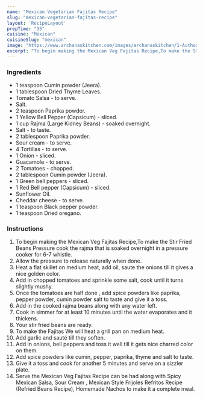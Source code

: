 ---
name: "Mexican Vegetarian Fajitas Recipe"
slug: "mexican-vegetarian-fajitas-recipe"
layout: 'RecipeLayout'
prepTime: "35"
cuisine: "Mexican"
cuisineSlug: "mexican"
image: "https://www.archanaskitchen.com/images/archanaskitchen/1-Author/sibyl-archanaskitchen.com/Mexican_Fajitas_Recipe_.jpg"
excerpt: "To begin making the Mexican Veg Fajitas Recipe,To make the Stir Fried Beans Pressure cook the rajma that is soaked overnight in a pressure cooker for 6-7 whistle"
---

### Ingredients

- 1 teaspoon Cumin powder (Jeera).
- 1 tablespoon Dried Thyme Leaves.
- Tomato Salsa - to serve.
- Salt.
- 2 teaspoon Paprika powder.
- 1 Yellow Bell Pepper (Capsicum) - sliced.
- 1 cup Rajma (Large Kidney Beans) - soaked overnight.
- Salt - to taste.
- 2 tablespoon Paprika powder.
- Sour cream - to serve.
- 4 Tortillas - to serve.
- 1 Onion - sliced.
- Guacamole - to serve.
- 2 Tomatoes - chopped.
- 2 tablespoon Cumin powder (Jeera).
- 1 Green bell peppers - sliced.
- 1 Red Bell pepper (Capsicum) - sliced.
- Sunflower Oil.
- Cheddar cheese - to serve.
- 1 teaspoon Black pepper powder.
- 1 teaspoon Dried oregano.

### Instructions

1. To begin making the Mexican Veg Fajitas Recipe,To make the Stir Fried Beans Pressure cook the rajma that is soaked overnight in a pressure cooker for 6-7 whistle.
1. Allow the pressure to release naturally when done.
1. Heat a flat skillet on medium heat, add oil, saute the onions till it gives a nice golden color.
1. Add in chopped tomatoes and sprinkle some salt, cook until it turns slightly mushy.
1. Once the tomatoes are half done , add spice powders like paprika, pepper powder, cumin powder salt to taste and give it a toss.
1. Add in the cooked rajma beans along with any water left.
1. Cook in simmer for at least 10 minutes until the water evaporates and it thickens.
1. Your stir fried beans are ready.
1. To make the Fajitas We will heat a grill pan on medium heat.
1. Add garlic and sauté till they soften.
1. Add in onions, bell peppers and toss it well till it gets nice charred color on them.
1. Add spice powders like cumin, pepper, paprika, thyme and salt to taste.
1. Give it a toss and cook for another 5 minutes and serve on a sizzler plate.
1. Serve the Mexican Veg Fajitas Recipe can be had along with Spicy Mexican Salsa,  Sour Cream , Mexican Style Frijoles Refritos Recipe (Refried Beans Recipe), Homemade Nachos to make it a complete meal.
